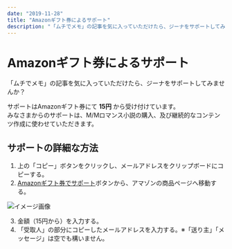 ```yaml
---
date: "2019-11-28"
title: "Amazonギフト券によるサポート"
description: "「ムチでメモ」の記事を気に入っていただけたら、ジーナをサポートしてみませんか？みなさまからのサポートは、M/Mロマンス小説の購入、及び継続的なコンテンツ作成に使わせていただきます。"
---
```



# Amazonギフト券によるサポート

「ムチでメモ」の記事を気に入っていただけたら、ジーナをサポートしてみませんか？

サポートはAmazonギフト券にて **15円** から受け付けています。  
みなさまからのサポートは、M/Mロマンス小説の購入、及び継続的なコンテンツ作成に使わせていただきます。

## サポートの詳細な方法

<GiftCard />

1. 上の「コピー」ボタンをクリックし、メールアドレスをクリップボードにコピーする。
2. [Amazonギフト券でサポート](https://www.amazon.co.jp/dp/B06X982RQ9/)ボタンから、アマゾンの商品ページへ移動する。

![イメージ画像](../../static/img/amazon-gift-card.jpg)

3. 金額（15円から）を入力する。
4. 「受取人」の部分にコピーしたメールアドレスを入力する。※「送り主」「メッセージ」は空でも構いません。
